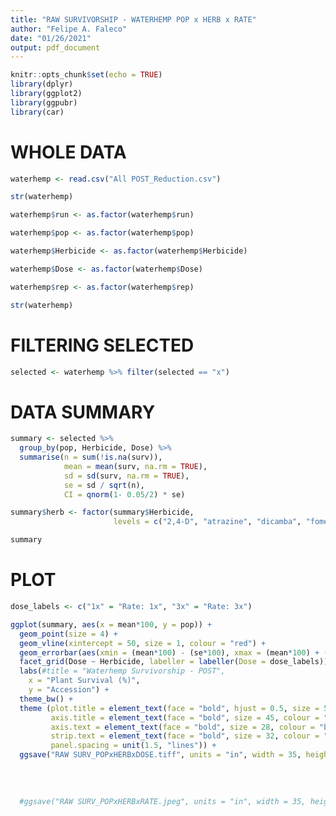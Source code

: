 ```yaml
---
title: "RAW SURVIVORSHIP - WATERHEMP POP x HERB x RATE"
author: "Felipe A. Faleco"
date: "01/26/2021"
output: pdf_document
---
```


```r

knitr::opts_chunk$set(echo = TRUE)
library(dplyr)
library(ggplot2)
library(ggpubr)
library(car)

```


# WHOLE DATA

```r

waterhemp <- read.csv("All POST_Reduction.csv")

str(waterhemp)

waterhemp$run <- as.factor(waterhemp$run)

waterhemp$pop <- as.factor(waterhemp$pop)

waterhemp$Herbicide <- as.factor(waterhemp$Herbicide)

waterhemp$Dose <- as.factor(waterhemp$Dose)

waterhemp$rep <- as.factor(waterhemp$rep)

str(waterhemp)

```


# FILTERING SELECTED

```r

selected <- waterhemp %>% filter(selected == "x")

```




# DATA SUMMARY

```r

summary <- selected %>% 
  group_by(pop, Herbicide, Dose) %>% 
  summarise(n = sum(!is.na(surv)), 
            mean = mean(surv, na.rm = TRUE), 
            sd = sd(surv, na.rm = TRUE),
            se = sd / sqrt(n),
            CI = qnorm(1- 0.05/2) * se)

summary$herb <- factor(summary$Herbicide,
                       levels = c("2,4-D", "atrazine", "dicamba", "fomesafen", "glufosinate", "glyphosate", "imazethapyr", "mesotrione"))

summary

```



# PLOT

```r

dose_labels <- c("1x" = "Rate: 1x", "3x" = "Rate: 3x")

ggplot(summary, aes(x = mean*100, y = pop)) + 
  geom_point(size = 4) + 
  geom_vline(xintercept = 50, size = 1, colour = "red") +
  geom_errorbar(aes(xmin = (mean*100) - (se*100), xmax = (mean*100) + (se*100), width = 0.4)) + 
  facet_grid(Dose ~ Herbicide, labeller = labeller(Dose = dose_labels))  +
  labs(#title = "Waterhemp Survivorship - POST", 
    x = "Plant Survival (%)", 
    y = "Accession") + 
  theme_bw() + 
  theme (plot.title = element_text(face = "bold", hjust = 0.5, size = 50, colour = "darkgreen"), 
         axis.title = element_text(face = "bold", size = 45, colour = "darkgreen"), 
         axis.text = element_text(face = "bold", size = 28, colour = "black"),
         strip.text = element_text(face = "bold", size = 32, colour = "black"),
         panel.spacing = unit(1.5, "lines")) +
  ggsave("RAW SURV_POPxHERBxDOSE.tiff", units = "in", width = 35, height = 22, dpi = 1000, compression = "lzw")
  
  
  
  
  #ggsave("RAW SURV_POPxHERBxRATE.jpeg", units = "in", width = 35, height = 22, dpi = 600)

```


